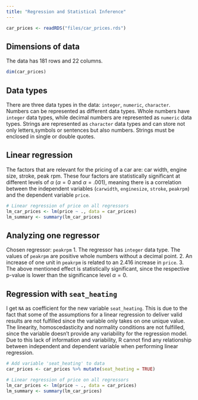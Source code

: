 ```yaml
---
title: "Regression and Statistical Inference"
---
```


```r
car_prices <- readRDS("files/car_prices.rds")
```


## Dimensions of data

The data has 181 rows and 22 columns.

```r
dim(car_prices)
```

## Data types

There are three data types in the data: `integer`, `numeric`, `character`. Numbers can be represented as different data types. Whole numbers have `integer` data types, while decimal numbers are represented as `numeric` data types. Strings are represented as `character` data types and can store not only letters,symbols or sentences but also numbers. Strings must be enclosed in single or double quotes.

## Linear regression

The factors that are relevant for the pricing of a car are: car width, engine size, stroke, peak rpm. These four factors are statistically significant at different levels of $\alpha$ ($\alpha = 0$ and $\alpha = .001$), meaning there is a correlation between the independent variables (`carwidth`, `enginesize`, `stroke`, `peakrpm`) and the dependent variable `price`.

```r
# Linear regression of price on all regressors
lm_car_prices <- lm(price ~ ., data = car_prices)
lm_summary <- summary(lm_car_prices)
```

## Analyzing one regressor

Chosen regressor: `peakrpm`
1. The regressor has `integer` data type. The values of `peakrpm` are positive whole numbers without a decimal point.
2. An increase of one unit in `peakrpm` is related to an $2.416$ increase in `price`.
3. The above mentioned effect is statistically significant, since the respective p-value is lower than the significance level $\alpha = 0$.

## Regression with `seat_heating`

I get `NA` as coefficient for the new variable `seat_heating`. This is due to the fact that some of the assumptions for a linear regression to deliver valid results are not fulfilled since the variable only takes on one unique value. The linearity, homoscedasticity and normality conditions are not fulfilled, since the variable doesn't provide any variability for the regression model. Due to this lack of information and variability, R cannot find any relationship between independent and dependent variable when performing linear regression.

```r
# Add variable 'seat_heating' to data
car_prices <- car_prices %>% mutate(seat_heating = TRUE)

# Linear regression of price on all regressors
lm_car_prices <- lm(price ~ ., data = car_prices)
lm_summary <- summary(lm_car_prices)
```

